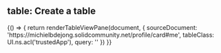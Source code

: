 

<Meta title="Table" />

## table: Create a table

<Canvas>
  <Story name="table">
        {() => {
          return renderTableViewPane(document, {
            sourceDocument: 'https://michielbdejong.solidcommunity.net/profile/card#me',
            tableClass: UI.ns.acl('trustedApp'),
            query: ''
          })
        }}
   </Story>
</Canvas>